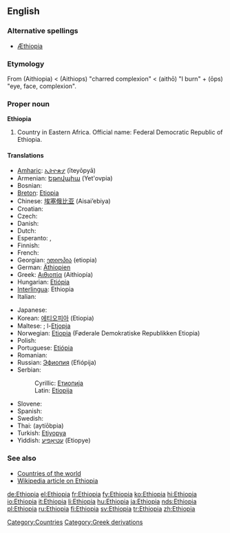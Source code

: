 ==English==

===Alternative spellings===
* [[Æthiopia]] {{i|archaic}}

===Etymology===
From {{etyl|grc}} '''{{polytonic|[[Αἰθιοπία]]}}''' (Aithiopia) < '''{{polytonic|[[Αἰθίοψ]]}}''' (Aithiops) "charred complexion" < '''{{polytonic|[[αἴθω]]}}''' (aithō) "I burn" + '''{{polytonic|[[ὤψ]]}}''' (ōps) "eye, face, complexion".

{{wikipedia}}

===Proper noun===
'''Ethiopia'''

# Country in Eastern Africa. Official name: Federal Democratic Republic of Ethiopia.

====Translations====
{{top}}
* [[Amharic]]: [[ኢትዮጵያ]] (īteyōpyā)
* Armenian: [[Եթովպիա]] (Yet'ovpia)
* Bosnian: {{t-|bs|Etiopija|f}}
* [[Breton]]: [[Etiopia]]
* Chinese: [[埃塞俄比亚]] (Aisai’ebiya)
* Croatian: {{t-|hr|Etiopija|f}}
* Czech: {{t-|cs|Etiopie|f}}
* Danish: {{t-|da|Etiopien}}
* Dutch: {{t+|nl|Ethiopië}}
* Esperanto: {{t-|eo|Etiopio|xs=Esperanto}}, {{t-|eo|Etiopujo|xs=Esperanto}}
* Finnish: {{t+|fi|Etiopia}}
* French: {{t+|fr|Éthiopie}}
* Georgian: [[ეთიოპია]] (etiopia)
* German: [[Äthiopien]] {{n}}
* Greek: [[Αιθιοπία]] (Aithiopía) {{f}}
* Hungarian: [[Etiópia]]
* [[Interlingua]]: Ethiopia
* Italian: {{t+|it|Etiopia|f}}
{{mid}}
* Japanese: {{t+|ja|エチオピア|tr=Echiopia|sc=Jpan}}
* Korean: [[에티오피아]] (Etiopia)
* Maltese: ; l-[[Etjopja]]
* Norwegian: [[Etiopia]] (Føderale Demokratiske Republikken Etiopia)
* Polish: {{t+|pl|Etiopia|f}}
* Portuguese: [[Etiópia]] {{f}}
* Romanian: {{t-|ro|Etiopia|f}}
* Russian: [[Эфиопия]] (Efiópija) {{f}}
* Serbian:
*: Cyrillic: [[Етиопија#Serbian|Етиопија]] {{f}}
*: Latin: [[Etiopija#Serbian|Etiopija]] {{f}}
* Slovene: {{t+|sl|Etiopija|f}}
* Spanish: {{t+|es|Etiopía|f}}
* Swedish: {{t+|sv|Etiopien}}
* Thai: {{Thai|[[เอธิโอเปีย]]}} (aytíōbpia)
* Turkish: [[Etiyopya]]
* Yiddish: [[עטיאָפיע]] (Etiopye)
{{bottom}}

===See also===
* [[Appendix:Countries of the world|Countries of the world]]
* [[w:Ethiopia|Wikipedia article on Ethiopia]]

[[Category:Countries]]
[[Category:Greek derivations]]

[[de:Ethiopia]]
[[el:Ethiopia]]
[[fr:Ethiopia]]
[[fy:Ethiopia]]
[[ko:Ethiopia]]
[[hi:Ethiopia]]
[[io:Ethiopia]]
[[it:Ethiopia]]
[[li:Ethiopia]]
[[hu:Ethiopia]]
[[ja:Ethiopia]]
[[nds:Ethiopia]]
[[pl:Ethiopia]]
[[ru:Ethiopia]]
[[fi:Ethiopia]]
[[sv:Ethiopia]]
[[tr:Ethiopia]]
[[zh:Ethiopia]]